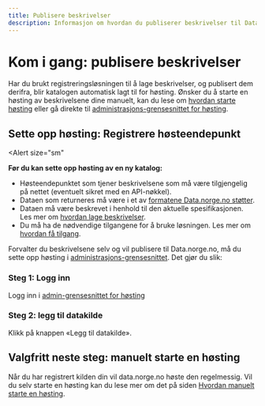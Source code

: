 ```yaml
---
title: Publisere beskrivelser
description: Informasjon om hvordan du publiserer beskrivelser til Data.norge.no.
---
```


# Kom i gang: publisere beskrivelser

Har du brukt registreringsløsningen til å lage beskrivelser, og publisert dem derifra, blir katalogen automatisk lagt til for høsting.
Ønsker du å starte en høsting av beskrivelsene dine manuelt, kan du lese om [hvordan starte høsting](/docs/sharing-data/publishing-data-descriptions/4-triggering-harvest) eller gå direkte til [administrasjons-grensesnittet for høsting](https://admin.fellesdatakatalog.digdir.no/data-sources).

## Sette opp høsting: Registrere høsteendepunkt

<Alert
    size="sm"
>
**Før du kan sette opp høsting av en ny katalog:**

- Høsteendepunktet som tjener beskrivelsene som må være tilgjengelig på nettet (eventuelt sikret med en API-nøkkel).
- Dataen som returneres må være i et av [formatene Data.norge.no støtter](/docs/sharing-data/publishing-data-descriptions/1-creating-descriptions-self).
- Dataen må være beskrevet i henhold til den aktuelle spesifikasjonen. Les mer om [hvordan lage beskrivelser](/docs/sharing-data/publishing-data-descriptions/1-creating-descriptions-self).
- Du må ha de nødvendige tilgangene for å bruke løsningen. Les mer om [hvordan få tilgang](/docs/sharing-data/login-and-access).

</Alert>

Forvalter du beskrivelsene selv og vil publisere til Data.norge.no, må du sette opp høsting i [administrasjons-grensesnittet](https://admin.fellesdatakatalog.digdir.no/data-sources). Det gjør du slik:

### Steg 1: Logg inn

Logg inn i [admin-grensesnittet for høsting](https://admin.fellesdatakatalog.digdir.no/data-sources)

### Steg 2: legg til datakilde

Klikk på knappen «Legg til datakilde».

## Valgfritt neste steg: manuelt starte en høsting

Når du har registrert kilden din vil data.norge.no høste den regelmessig.
Vil du selv starte en høsting kan du lese mer om det på siden [Hvordan manuelt starte en høsting](/docs/sharing-data/publishing-data-descriptions/4-triggering-harvest).
